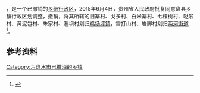 '''{{PAGENAMEBASE}}'''，是{{PRC admin/fullname|52/02/22}}一个已撤销的[[乡级行政区|乡级行政区]]，2015年6月4日，贵州省人民政府批复同意盘县乡镇行政区划调整，撤销{{PAGENAMEBASE}}，将其所辖的旧寨村、戈多村、白米寨村、七棵树村、哒啦村、黄泥包村、朱家村、迤坝村划归[[鸡场坪镇|鸡场坪镇]]，雷打山村、岩脚村划归[[两河街道|两河街道]]<ref>{{Cite web |url=http://gzsrmzfgb.gzgov.gov.cn/show.aspx?id=12001 |title=省人民政府关于同意盘县乡镇行政区划调整的批复（黔府函〔2015〕128号） |access-date=2017-09-01 |archive-url=https://web.archive.org/web/20170901161440/http://gzsrmzfgb.gzgov.gov.cn/show.aspx?id=12001 |archive-date=2017-09-01 |dead-url=yes }}</ref>。

== 参考资料 ==

{{reflist}}

{{行政区划小作品}}

[[Category:六盘水市已撤消的乡镇|Category:六盘水市已撤消的乡镇]]